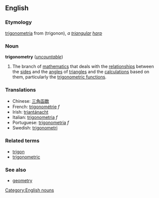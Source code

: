 ==English==
===Etymology===
{{L.}} [[trigonometria]] from {{Gr.}} (trigonon), ''a [[triangular]] [[harp]]''

===Noun===
{{wikipedia}}
'''trigonometry''' (''[[uncountable]]'')

#{{mathematics}} The branch of [[mathematics]] that deals with the [[relationship]]s between the [[side]]s and the [[angle]]s of [[triangle]]s and the [[calculation]]s based on them, particularly the [[trigonometric function]]s.

===Translations===
*Chinese: [[三角函数]]
*French: [[trigonométrie]] ''f''
*Irish: [[triantánacht]]
*Italian: [[trigonometria]] ''f''
*Portuguese: [[trigonometria]] ''f''
*Swedish: [[trigonometri]] {{c}}

===Related terms===
*[[trigon]]
*[[trigonometric]]

===See also===
*[[geometry]]

[[Category:English nouns]]